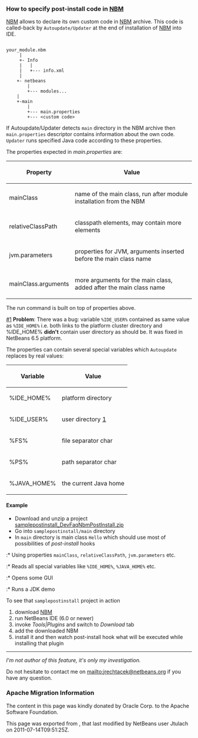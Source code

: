 <!--

    Licensed to the Apache Software Foundation (ASF) under one
    or more contributor license agreements.  See the NOTICE file
    distributed with this work for additional information
    regarding copyright ownership.  The ASF licenses this file
    to you under the Apache License, Version 2.0 (the
    "License"); you may not use this file except in compliance
    with the License.  You may obtain a copy of the License at

      http://www.apache.org/licenses/LICENSE-2.0

    Unless required by applicable law or agreed to in writing,
    software distributed under the License is distributed on an
    "AS IS" BASIS, WITHOUT WARRANTIES OR CONDITIONS OF ANY
    KIND, either express or implied.  See the License for the
    specific language governing permissions and limitations
    under the License.

-->

===How to specify post-install code in [[NBM]]===

[[NBM]] allows to declare its own custom code in [[NBM]] archive. This code is called-back by <tt>Autoupdate/Updater</tt> at the end of installation of [[NBM]] into IDE.

<pre>

your_module.nbm
     |   
     +- Info
     |   |
     |   +--- info.xml
     |
    +- netbeans
        |
        +--- modules...
    |
    +-main
        |
        +--- main.properties
        +--- <custom code>

</pre>

If Autoupdate/Updater detects <tt>main</tt> directory in the NBM archive then <tt>main.properties</tt> descriptor contains information about the own code. <tt>Updater</tt> runs specified Java code according to these properties.

The properties expected in ''main.properties'' are:
{| border=1 class="simple"
!Property
!Value
|- 
| mainClass
| name of the main class, run after module installation from the NBM
|- 
| relativeClassPath
| classpath elements, may contain more elements
|- 
| jvm.parameters
| properties for JVM, arguments inserted before the main class name
|- 
| mainClass.arguments
| more arguments for the main class, added after the main class name
|}


The run command is built on top of properties above.

[[#1 | #1]] '''Problem''': There was a bug: variable <tt>%IDE_USER%</tt> contained as same value as <tt>%IDE_HOME%</tt> i.e. both links to the platform cluster directory and %IDE_HOME% '''didn't''' contain user directory as should be. It was fixed in NetBeans 6.5 platform.

The properties can contain several special variables which <tt>Autoupdate</tt> replaces by real values:
{| border=1 class="simple"
!Variable
!Value
|- 
| %IDE_HOME%
| platform directory
|- 
| %IDE_USER%
| user directory [[1 | 1]]
|- 
| %FS%
| file separator char
|- 
| %PS%
| path separator char
|- 
| %JAVA_HOME%
| the current Java home
|}


====Example====
* Download and unzip a project [[Media:samplepostinstall_DevFaqNbmPostInstall.zip| samplepostinstall_DevFaqNbmPostInstall.zip]]
* Go into <tt>samplepostinstall/main</tt> directory
* In <tt>main</tt> directory is main class <tt>Hello</tt> which should use most of possibilities of ''post-install'' hooks
:* Using properties <tt>mainClass</tt>, <tt>relativeClassPath</tt>, <tt>jvm.parameters</tt> etc.
:* Reads all special variables like <tt>%IDE_HOME%</tt>, <tt>%JAVA_HOME%</tt> etc.
:* Opens some GUI
:* Runs a JDK demo

To see that <tt>samplepostinstall</tt> project in action
# download [[Media:org-netbeans-samplepostinstall_DevFaqNbmPostInstall.nbm| NBM]]
# run NetBeans IDE (6.0 or newer)
# invoke ''Tools|Plugins'' and switch to ''Download'' tab
# add the downloaded NBM
# install it and then watch post-install hook what will be executed while installing that plugin


-------------------------------------------

''I'm not author of this feature, it's only my investigation.''

Do not hesitate to contact me on mailto:jrechtacek@netbeans.org if you have any question.
{{attachments|
* [[Media:org-netbeans-samplepostinstall_DevFaqNbmPostInstall.nbm]]
* [[Media:samplepostinstall_DevFaqNbmPostInstall.zip]]}}

===Apache Migration Information===

The content in this page was kindly donated by Oracle Corp. to the
Apache Software Foundation.

This page was exported from , 
that last modified by NetBeans user Jtulach 
on 2011-07-14T09:51:25Z.

